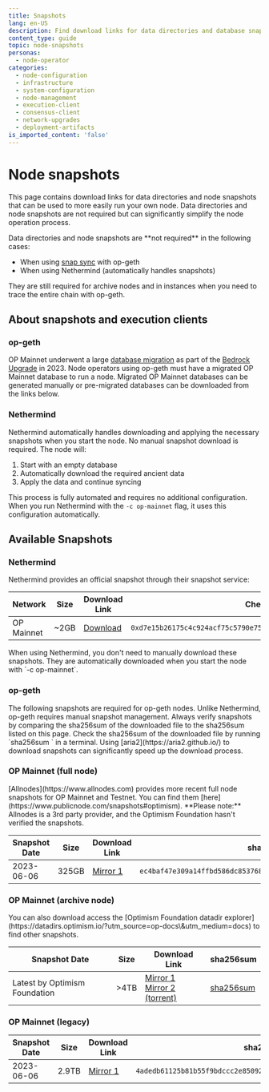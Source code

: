 ```yaml
---
title: Snapshots
lang: en-US
description: Find download links for data directories and database snapshots for running your own node.
content_type: guide
topic: node-snapshots
personas:
  - node-operator
categories:
  - node-configuration
  - infrastructure
  - system-configuration
  - node-management
  - execution-client
  - consensus-client
  - network-upgrades
  - deployment-artifacts
is_imported_content: 'false'
---
```



# Node snapshots

This page contains download links for data directories and node snapshots that can be used to more easily run your own node.
Data directories and node snapshots are not required but can significantly simplify the node operation process.

<Callout type="warning">
  Data directories and node snapshots are **not required** in the following cases:

  *   When using [snap sync](snap-sync) with op-geth
  *   When using Nethermind (automatically handles snapshots)

  They are still required for archive nodes and in instances when you need to trace the entire chain with op-geth.
</Callout>

## About snapshots and execution clients

### op-geth

OP Mainnet underwent a large [database migration](https://web.archive.org/web/20240110231645/https://blog.oplabs.co/reproduce-bedrock-migration/) as part of the [Bedrock Upgrade](https://web.archive.org/web/20230608050602/https://blog.oplabs.co/introducing-optimism-bedrock/) in 2023.
Node operators using op-geth must have a migrated OP Mainnet database to run a node.
Migrated OP Mainnet databases can be generated manually or pre-migrated databases can be downloaded from the links below.

### Nethermind

Nethermind automatically handles downloading and applying the necessary snapshots when you start the node. No manual snapshot download is required. The node will:

1.  Start with an empty database
2.  Automatically download the required ancient data
3.  Apply the data and continue syncing

This process is fully automated and requires no additional configuration.
When you run Nethermind with the `-c op-mainnet` flag, it uses this configuration automatically.

## Available Snapshots

### Nethermind

Nethermind provides an official snapshot through their snapshot service:

| Network    | Size  | Download Link                                                                | Checksum                                                             |
| ---------- | ----- | ---------------------------------------------------------------------------- | -------------------------------------------------------------------- |
| OP Mainnet | \~2GB | [Download](http://optimism-snapshot.nethermind.io/op-mainnet-genesis-v1.zip) | `0xd7e15b26175c4c924acf75c5790e75d5eaa044977ca8e1904dc62d5d0769eba3` |

<Callout type="info">
  When using Nethermind, you don't need to manually download these snapshots. They are automatically downloaded when you start the node with `-c op-mainnet`.
</Callout>

### op-geth

<Callout type="warning">
  The following snapshots are required for op-geth nodes. Unlike Nethermind, op-geth requires manual snapshot management.
</Callout>

<Callout type="warning">
  Always verify snapshots by comparing the sha256sum of the downloaded file to the sha256sum listed on this page.
  Check the sha256sum of the downloaded file by running `sha256sum <filename>` in a terminal.
</Callout>

<Callout type="info">
  Using [aria2](https://aria2.github.io/) to download snapshots can significantly speed up the download process.
</Callout>

### OP Mainnet (full node)

<Callout type="info">
  [Allnodes](https://www.allnodes.com) provides more recent full node snapshots for OP Mainnet and Testnet. You can find them [here](https://www.publicnode.com/snapshots#optimism).
  **Please note:** Allnodes is a 3rd party provider, and the Optimism Foundation hasn't verified the snapshots.
</Callout>

| Snapshot Date | Size  | Download Link                                               | sha256sum                                                                                          |
| ------------- | ----- | ----------------------------------------------------------- | -------------------------------------------------------------------------------------------------- |
| 2023-06-06    | 325GB | [Mirror 1](https://op.datadirs.xyz/mainnet-bedrock.tar.zst) | <span className="shasum">`ec4baf47e309a14ffbd586dc85376833de640c0f2a8d7355cb8a9e64c38bfcd1`</span> |

### OP Mainnet (archive node)

<Callout type="info">
  You can also download access the [Optimism Foundation datadir explorer](https://datadirs.optimism.io/?utm_source=op-docs\&utm_medium=docs) to find other snapshots.
</Callout>

| Snapshot Date                 | Size | Download Link                                                                                                                                                                                    | sha256sum                                                                                       |
| ----------------------------- | ---- | ------------------------------------------------------------------------------------------------------------------------------------------------------------------------------------------------ | ----------------------------------------------------------------------------------------------- |
| Latest by Optimism Foundation | >4TB | [Mirror 1](https://datadirs.optimism.io/latest?utm_source=op-docs\&utm_medium=docs) <br /> [Mirror 2 (torrent)](https://datadirs.optimism.io/latest.torrent?utm_source=op-docs\&utm_medium=docs) | [sha256sum](https://datadirs.optimism.io/latest.sha256sum/?utm_source=op-docs\&utm_medium=docs) |

### OP Mainnet (legacy)

| Snapshot Date | Size  | Download Link                                                                                                | sha256sum                                                                                          |
| ------------- | ----- | ------------------------------------------------------------------------------------------------------------ | -------------------------------------------------------------------------------------------------- |
| 2023-06-06    | 2.9TB | [Mirror 1](https://datadirs.optimism.io/mainnet-legacy-archival.tar.zst?utm_source=op-docs\&utm_medium=docs) | <span className="shasum">`4adedb61125b81b55f9bdccc2e85092050c65ef2253c86e2b79569732b772829`</span> |
